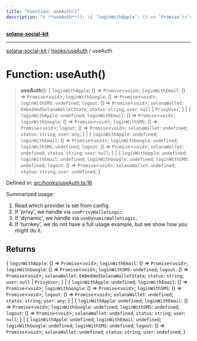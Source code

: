 ```yaml
---
title: "Function: useAuth()"
description: "> **useAuth**(): \{ `loginWithApple`: () => `Promise`\<`void`\>; `loginWithEmail`: () => `Promise`\<`void`\>; `loginWithGoogle`: () => `Promise`\<`void`\>; `loginWithSMS`: `undefined`; `logout`: () => `Promise`\<`void`\>; `solanaWallet`: `EmbeddedSolanaWalletState`; `status`: `string`; `user`: `null` \| `PrivyUser`; \} \| \{ `loginWithApple`: `undefined`; `loginWithEmail`: () => `Promise`\<`void`\>; `loginWithGoogle`: () => `Promise`\<`void`\>; `loginWithSMS`: () => `Promise`\<`void`\>; `logout`: () => `Promise`\<`void`\>; `solanaWallet`: `undefined`; `status`: `string`; `user`: `any`; \} \| \{ `loginWithApple`: `undefined`; `loginWithEmail`: () => `Promise`\<`void`\>; `loginWithGoogle`: `undefined`; `loginWithSMS`: `undefined`; `logout`: () => `Promise`\<`void`\>; `solanaWallet`: `undefined`; `status`: `string`; `user`: `null`; \} \| \{ `loginWithApple`: `undefined`; `loginWithEmail`: `undefined`; `loginWithGoogle`: `undefined`; `loginWithSMS`: `undefined`; `logout`: () => `Promise`\<`void`\>; `solanaWallet`: `undefined`; `status`: `string`; `user`: `undefined`; \}"
---
```


[**solana-social-kit**](../../../README.mdx)

***

[solana-social-kit](../../../README.mdx) / [hooks/useAuth](../README.mdx) / useAuth

# Function: useAuth()

> **useAuth**(): \{ `loginWithApple`: () => `Promise`\<`void`\>; `loginWithEmail`: () => `Promise`\<`void`\>; `loginWithGoogle`: () => `Promise`\<`void`\>; `loginWithSMS`: `undefined`; `logout`: () => `Promise`\<`void`\>; `solanaWallet`: `EmbeddedSolanaWalletState`; `status`: `string`; `user`: `null` \| `PrivyUser`; \} \| \{ `loginWithApple`: `undefined`; `loginWithEmail`: () => `Promise`\<`void`\>; `loginWithGoogle`: () => `Promise`\<`void`\>; `loginWithSMS`: () => `Promise`\<`void`\>; `logout`: () => `Promise`\<`void`\>; `solanaWallet`: `undefined`; `status`: `string`; `user`: `any`; \} \| \{ `loginWithApple`: `undefined`; `loginWithEmail`: () => `Promise`\<`void`\>; `loginWithGoogle`: `undefined`; `loginWithSMS`: `undefined`; `logout`: () => `Promise`\<`void`\>; `solanaWallet`: `undefined`; `status`: `string`; `user`: `null`; \} \| \{ `loginWithApple`: `undefined`; `loginWithEmail`: `undefined`; `loginWithGoogle`: `undefined`; `loginWithSMS`: `undefined`; `logout`: () => `Promise`\<`void`\>; `solanaWallet`: `undefined`; `status`: `string`; `user`: `undefined`; \}

Defined in: [src/hooks/useAuth.ts:16](https://github.com/SendArcade/solana-social-starter/blob/bd4b3556b8f469c27ebb06f4df65b3a36b43ba3b/src/hooks/useAuth.ts#L16)

Summarized usage:
 1) Read which provider is set from config.
 2) If 'privy', we handle via `usePrivyWalletLogic`.
 3) If 'dynamic', we handle via `useDynamicWalletLogic`.
 4) If 'turnkey', we do not have a full usage example, but we show how you might do it.

## Returns

\{ `loginWithApple`: () => `Promise`\<`void`\>; `loginWithEmail`: () => `Promise`\<`void`\>; `loginWithGoogle`: () => `Promise`\<`void`\>; `loginWithSMS`: `undefined`; `logout`: () => `Promise`\<`void`\>; `solanaWallet`: `EmbeddedSolanaWalletState`; `status`: `string`; `user`: `null` \| `PrivyUser`; \} \| \{ `loginWithApple`: `undefined`; `loginWithEmail`: () => `Promise`\<`void`\>; `loginWithGoogle`: () => `Promise`\<`void`\>; `loginWithSMS`: () => `Promise`\<`void`\>; `logout`: () => `Promise`\<`void`\>; `solanaWallet`: `undefined`; `status`: `string`; `user`: `any`; \} \| \{ `loginWithApple`: `undefined`; `loginWithEmail`: () => `Promise`\<`void`\>; `loginWithGoogle`: `undefined`; `loginWithSMS`: `undefined`; `logout`: () => `Promise`\<`void`\>; `solanaWallet`: `undefined`; `status`: `string`; `user`: `null`; \} \| \{ `loginWithApple`: `undefined`; `loginWithEmail`: `undefined`; `loginWithGoogle`: `undefined`; `loginWithSMS`: `undefined`; `logout`: () => `Promise`\<`void`\>; `solanaWallet`: `undefined`; `status`: `string`; `user`: `undefined`; \}
